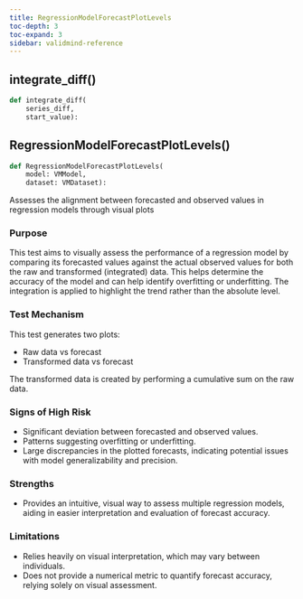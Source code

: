 ```yaml
---
title: RegressionModelForecastPlotLevels
toc-depth: 3
toc-expand: 3
sidebar: validmind-reference
---
```


## integrate_diff[()]{.muted}

```python
def integrate_diff(
    series_diff,
    start_value):
```

## RegressionModelForecastPlotLevels[()]{.muted}

```python
def RegressionModelForecastPlotLevels(
    model: VMModel,
    dataset: VMDataset):
```

Assesses the alignment between forecasted and observed values in regression models through visual plots

### Purpose

This test aims to visually assess the performance of a regression model by comparing its forecasted values against the actual observed values for both the raw and transformed (integrated) data. This helps determine the accuracy of the model and can help identify overfitting or underfitting. The integration is applied to highlight the trend rather than the absolute level.

### Test Mechanism

This test generates two plots:

- Raw data vs forecast
- Transformed data vs forecast

The transformed data is created by performing a cumulative sum on the raw data.

### Signs of High Risk

- Significant deviation between forecasted and observed values.
- Patterns suggesting overfitting or underfitting.
- Large discrepancies in the plotted forecasts, indicating potential issues with model generalizability and precision.

### Strengths

- Provides an intuitive, visual way to assess multiple regression models, aiding in easier interpretation and evaluation of forecast accuracy.

### Limitations

- Relies heavily on visual interpretation, which may vary between individuals.
- Does not provide a numerical metric to quantify forecast accuracy, relying solely on visual assessment.
